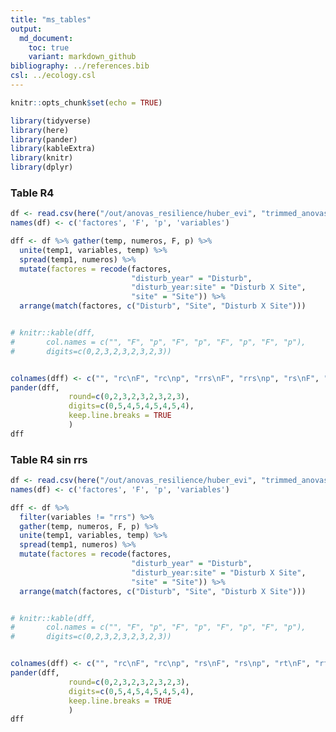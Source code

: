 ```yaml
---
title: "ms_tables"
output:  
  md_document:
    toc: true
    variant: markdown_github
bibliography: ../references.bib
csl: ../ecology.csl
---
```


```r
knitr::opts_chunk$set(echo = TRUE)
```

```r
library(tidyverse)
library(here)
library(pander)
library(kableExtra)
library(knitr)
library(dplyr)
```

### Table R4

```r
df <- read.csv(here("/out/anovas_resilience/huber_evi", "trimmed_anovas.csv"), header = TRUE)
names(df) <- c('factores', 'F', 'p', 'variables')

dff <- df %>% gather(temp, numeros, F, p) %>% 
  unite(temp1, variables, temp) %>% 
  spread(temp1, numeros) %>% 
  mutate(factores = recode(factores, 
                           "disturb_year" = "Disturb", 
                           "disturb_year:site" = "Disturb X Site", 
                           "site" = "Site")) %>% 
  arrange(match(factores, c("Disturb", "Site", "Disturb X Site")))


# knitr::kable(dff, 
#       col.names = c("", "F", "p", "F", "p", "F", "p", "F", "p"),
#       digits=c(0,2,3,2,3,2,3,2,3))


colnames(dff) <- c("", "rc\nF", "rc\np", "rrs\nF", "rrs\np", "rs\nF", "rs\np", "rt\nF", "rt\np")
pander(dff,
             round=c(0,2,3,2,3,2,3,2,3),
             digits=c(0,5,4,5,4,5,4,5,4),
             keep.line.breaks = TRUE
             )
dff

```

### Table R4 sin rrs 

```r
df <- read.csv(here("/out/anovas_resilience/huber_evi", "trimmed_anovas.csv"), header = TRUE)
names(df) <- c('factores', 'F', 'p', 'variables')

dff <- df %>% 
  filter(variables != "rrs") %>% 
  gather(temp, numeros, F, p) %>% 
  unite(temp1, variables, temp) %>% 
  spread(temp1, numeros) %>% 
  mutate(factores = recode(factores, 
                           "disturb_year" = "Disturb", 
                           "disturb_year:site" = "Disturb X Site", 
                           "site" = "Site")) %>% 
  arrange(match(factores, c("Disturb", "Site", "Disturb X Site")))


# knitr::kable(dff, 
#       col.names = c("", "F", "p", "F", "p", "F", "p", "F", "p"),
#       digits=c(0,2,3,2,3,2,3,2,3))


colnames(dff) <- c("", "rc\nF", "rc\np", "rs\nF", "rs\np", "rt\nF", "rt\np")
pander(dff,
             round=c(0,2,3,2,3,2,3,2,3),
             digits=c(0,5,4,5,4,5,4,5,4),
             keep.line.breaks = TRUE
             )
dff

```

